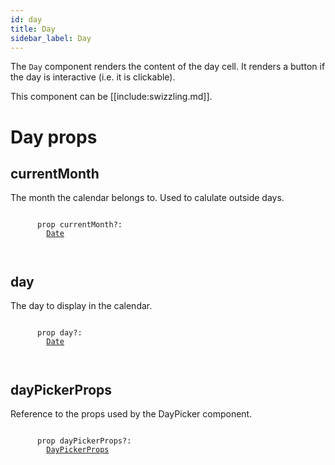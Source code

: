 ```yaml
---
id: day
title: Day
sidebar_label: Day
---
```

<a id="docs"></a> 

The `Day` component renders the content of the day cell. It renders a button
if the day is interactive (i.e. it is clickable).

This component can be [[include:swizzling.md]].


<a id="props"></a>

# Day props


## currentMonth

The month the calendar belongs to. Used to calulate outside days.

<div className="docs">
  <div class="syntax">
    <code>
      <span class="syntax-keyword">prop</span> <span class="syntax-identifier">currentMonth</span>?: <span class="syntax-symbol-ref">
        <a href="https://developer.mozilla.org/en-US/docs/Web/JavaScript/Reference/Global_Objects/Date">Date</a>
      </span>
    </code>
  </div>
</div>




## day

The day to display in the calendar.

<div className="docs">
  <div class="syntax">
    <code>
      <span class="syntax-keyword">prop</span> <span class="syntax-identifier">day</span>?: <span class="syntax-symbol-ref">
        <a href="https://developer.mozilla.org/en-US/docs/Web/JavaScript/Reference/Global_Objects/Date">Date</a>
      </span>
    </code>
  </div>
</div>




## dayPickerProps

Reference to the props used by the DayPicker component.

<div className="docs">
  <div class="syntax">
    <code>
      <span class="syntax-keyword">prop</span> <span class="syntax-identifier">dayPickerProps</span>?: <span class="syntax-symbol-ref">
        <a href="./types#daypickerprops">DayPickerProps</a>
      </span>
    </code>
  </div>
</div>



